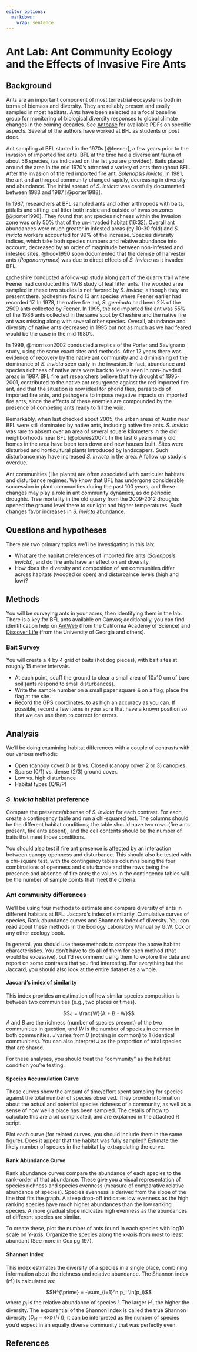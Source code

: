 ```yaml
---
editor_options: 
  markdown: 
    wrap: sentence
---
```


# Ant Lab: Ant Community Ecology and the Effects of Invasive Fire Ants {#Lab_ants}

## Background

Ants are an important component of most terrestrial ecosystems both in terms of biomass and diversity.
They are reliably present and easily sampled in most habitats.
Ants have been selected as a focal baseline group for monitoring of biological diversity responses to global climate changes in the coming decades.
See [Antbase](http://antbase.org/databases/publications_files/publications_20330.htm) for available PDFs on specific aspects.
Several of the authors have worked at BFL as students or post docs.

Ant sampling at BFL started in the 1970s [@feener], a few years prior to the invasion of imported fire ants.
BFL at the time had a diverse ant fauna of about 56 species, (as indicated on the list you are provided).
Baits placed around the area in the mid 1970's attracted a variety of ants throughout BFL.
After the invasion of the red imported fire ant, *Solenopsis invicta*, in 1981, the ant and arthropod community changed rapidly, decreasing in diversity and abundance.
The initial spread of *S. invicta* was carefully documented between 1983 and 1987 [@porter1988].

In 1987, researchers at BFL sampled ants and other arthropods with baits, pitfalls and sifting leaf litter both inside and outside of invasion zones [@porter1990].
They found that ant species richness within the invasion zone was only 50% that of the un-invaded habitat (16:32).
Overall ant abundances were much greater in infested areas (by 10-30 fold) and *S. invicta* workers accounted for 99% of the increase.
Species diversity indices, which take both species numbers and relative abundance into account, decreased by an order of magnitude between non-infested and infested sites.
@hook1990 soon documented that the demise of harvester ants (*Pogonomyrmex*) was due to direct effects of *S. invicta* as it invaded BFL.

@cheshire conducted a follow-up study along part of the quarry trail where Feener had conducted his 1978 study of leaf litter ants.
The wooded area sampled in these two studies is not favored by *S. invicta*, although they are present there.
@cheshire found 13 ant species where Feener earlier had recorded 17.
In 1978, the native fire ant, *S. geminata* had been 2% of the 2509 ants collected by Feener.
In 1995, the red imported fire ant was 55% of the 1986 ants collected in the same spot by Cheshire and the native fire ant was missing along with several other species.
Overall, abundance and diversity of native ants decreased in 1995 but not as much as we had feared would be the case in the mid 1980's.

In 1999, @morrison2002 conducted a replica of the Porter and Savignano study, using the same exact sites and methods.
After 12 years there was evidence of recovery by the native ant community and a diminishing of the dominance of *S. invicta* seen early in the invasion.
In fact, abundance and species richness of native ants were back to levels seen in non-invaded areas in 1987.
BFL fire ant researchers believe that the drought of 1995-2001, contributed to the native ant resurgence against the red imported fire ant, and that the situation is now ideal for phorid flies, parasitoids of imported fire ants, and pathogens to impose negative impacts on imported fire ants, since the effects of these enemies are compounded by the presence of competing ants ready to fill the void.

Remarkably, when last checked about 2005, the urban areas of Austin near BFL were still dominated by native ants, including native fire ants.
*S. invicta* was rare to absent over an area of several square kilometers in the old neighborhoods near BFL [@plowes2007].
In the last 6 years many old homes in the area have been torn down and new houses built.
Sites were disturbed and horticultural plants introduced by landscapers.
Such disturbance may have increased *S. invicta* in the area.
A follow up study is overdue.

Ant communities (like plants) are often associated with particular habitats and disturbance regimes.
We know that BFL has undergone considerable succession in plant communities during the past 100 years, and these changes may play a role in ant community dynamics, as do periodic droughts.
Tree mortality in the old quarry from the 2009-2012 droughts opened the ground level there to sunlight and higher temperatures.
Such changes favor increases in *S. invicta* abundance.

## Questions and hypotheses

There are two primary topics we'll be investigating in this lab:

-   What are the habitat preferences of imported fire ants (*Solenposis invicta*), and do fire ants have an effect on ant diversity.
-   How does the diversity and composition of ant communities differ across habitats (wooded or open) and disturbalnce levels (high and low)?

## Methods

You will be surveying ants in your acres, then identifying them in the lab.
There is a key for BFL ants available on Canvas; additionally, you can find identification help on [AntWeb](https://www.antweb.org/) (from the California Academy of Science) and [Discover Life](https://www.discoverlife.org/) (from the University of Georgia and others).

### Bait Survey

You will create a 4 by 4 grid of baits (hot dog pieces), with bait sites at roughly 15 meter intervals.

-   At each point, scuff the ground to clear a small area of 10x10 cm of bare soil (ants respond to small disturbances).
-   Write the sample number on a small paper square & on a flag; place the flag at the site.
-   Record the GPS coordinates, to as high an accuracy as you can. If possible, record a few items in your acre that have a known position so that we can use them to correct for errors.

## Analysis

We'll be doing examining habitat differences with a couple of contrasts with our various methods:

-   Open (canopy cover 0 or 1) vs. Closed (canopy cover 2 or 3) canopies.
-   Sparse (0/1) vs. dense (2/3) ground cover.
-   Low vs. high disturbance
-   Habitat types (Q/R/P)

### *S. invicta* habitat preference

Compare the presence/absense of *S. invicta* for each contrast.
For each, create a contingency table and run a chi-squared test.
The columns should be the different habitat conditions; the table should have two rows (fire ants present, fire ants absent), and the cell contents should be the number of baits that meet those conditions.

You should also test if fire ant presence is affected by an interaction between canopy openness and disturbance.
This should also be tested with a chi-square test, with the contingency table's columns being the four combinations of openness and disturbance and the rows being the presence and absence of fire ants; the values in the contingency tables will be the number of sample points that meet the criteria.

### Ant community differences

We'll be using four methods to estimate and compare diversity of ants in different habitats at BFL: Jaccard's index of similarity, Cumulative curves of species, Rank abundance curves and Shannon's index of diversity.
You can read about these methods in the Ecology Laboratory Manual by G.W.
Cox or any other ecology book.

In general, you should use these methods to compare the above habitat characteristics.
You don't have to do all of them for each method (that would be excessive), but I'd recommend using them to explore the data and report on some contrasts that you find interesting.
For everything but the Jaccard, you should also look at the entire dataset as a whole.

#### Jaccard's index of similarity

This index provides an estimation of how similar species composition is between two communities (e.g., two places or times).

$$J = \frac{W}{A + B - W}$$ $A$ and $B$ are the richness (number of species present) of the two communities in question, and $W$ is the number of species in common in both communities.
$J$ varies from 0 (nothing in common) to 1 (identical communities).
You can also interpret $J$ as the proportion of total species that are shared.

For these analyses, you should treat the "community" as the habitat condition you're testing.

#### Species Accumulation Curve

These curves show the amount of time/effort spent sampling for species against the total number of species observed.
They provide information about the actual and potential species richness of a community, as well as a sense of how well a place has been sampled.
The details of how to calculate this are a bit complicated, and are explained in the attached R script.

Plot each curve (for related curves, you should include them in the same figure).
Does it appear that the habitat was fully sampled?
Estimate the likely number of species in the habitat by extrapolating the curve.

#### Rank Abundance Curve

Rank abundance curves compare the abundance of each species to the rank-order of that abundance.
These give you a visual representation of species richness and species evenness (measure of comparative relative abundance of species).
Species evenness is derived from the slope of the line that fits the graph.
A steep drop-off indicates low evenness as the high ranking species have much higher abundances than the low ranking species.
A more gradual slope indicates high evenness as the abundances of different species are similar.

To create these, plot the number of ants found in each species with log10 scale on Y-axis.
Organize the species along the x-axis from most to least abundant (See more in Cox pg 197).

#### Shannon Index

This index estimates the diversity of a species in a single place, combining information about the richness and relative abundance.
The Shannon index $(H^\prime)$ is calculated as:

$$H^{\prime} = -\sum_{i=1}^n p_i \ln(p_i)$$ where $p_i$ is the relative abundance of species $i$.
The larger $H^{\prime}$, the higher the diversity.
The exponential of the Shannon index is called the true Shannon diversity $(D_H = \exp(H^\prime))$; it can be interpreted as the number of species you'd expect in an equally diverse community that was perfectly even.

## References {.unnumbered}
